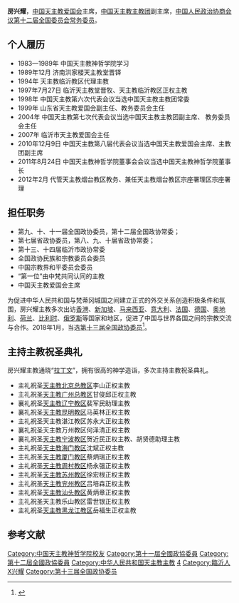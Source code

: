 {{Infobox person
|name        = 房兴耀
|image       =
|birth_date  = {{birth year and age|1953|6}}<br>{{CHN}}[[山东省|山东省]][[臨沂市|臨沂市]][[河东區|河东區]]
|nationality = {{PRC}}
|denomination = [[天主教|天主教]]
|occupation  = 天主教[[临沂教区|临沂教区]]正权主教（罗马教廷认可、中国天主教爱国会认可）
}}
'''房兴耀'''，[[中国天主教爱国会|中国天主教爱国会]]主席，[[中国天主教主教团|中国天主教主教团]]副主席，[[中国人民政治协商会议|中国人民政治协商会议]][[中國人民政治協商會議第十二屆全國委員會|第十二届]][[中國人民政治協商會議第十二屆全國委員會委員名單|全国委员会常务委员]]。

== 个人履历 ==
* 1983—1989年 中国天主教神哲学院学习
* 1989年12月 济南洪家楼天主教堂晋铎
* 1994年 天主教临沂教区代理主教
* 1997年7月27日 临沂天主教堂晋牧、天主教临沂教区正权主教
* 1998年 中国天主教第六次代表会议当选中国天主教主教团常委
* 1999年 山东省天主教爱国会副主任、教务委员会主任
* 2004年 中国天主教第七次代表会议当选中国天主教主教团副主席、 教务委员会主任
* 2007年 临沂市天主教爱国会主任
* 2010年12月9日 中国天主教第八届代表会议当选中国天主教爱国会主席、主教团副主席
* 2011年8月24日 中国天主教神哲学院董事会会议当选中国天主教神哲学院董事长
* 2012年2月 代管天主教烟台教区教务、兼任天主教烟台教区宗座署理区宗座署理

== 担任职务 ==
* 第九、十、十一届全国政协委员，第十二届全国政协常委；
* 第七届省政协委员，第八、九、十届省政协常委；
* 第十三、十四届临沂市政协常委
* 全国政协民族和宗教委员会委员
* 中国宗教界和平委员会委员
* “第一位”由中梵共同认同的主教
* 中国天主教爱国会主席
为促进中华人民共和国与梵蒂冈城国之间建立正式的外交关系创造积极条件和氛围，房兴耀主教多次出访[[香港|香港]]、[[新加坡|新加坡]]、[[马来西亚|马来西亚]]、[[意大利|意大利]]、[[法国|法国]]、[[德国|德国]]、[[奥地利|奥地利]]、[[荷兰|荷兰]]、[[比利时|比利时]]、[[俄罗斯|俄罗斯]]等国家和地区，促进了中国与世界各国之间的宗教交流与合作。2018年1月，当选[[中国人民政治协商会议第十三届全国委员会委员名单|第十三届全国政协委员]]<ref>{{Cite web|url=http://sports.163.com/18/0126/06/D92BRKK400051C89.html|title=中国人民政治协商会议第十三届全国委员会委员名单|accessdate=2018-01-26|last=|work=网易|archive-url=https://web.archive.org/web/20180127143232/http://sports.163.com/18/0126/06/D92BRKK400051C89.html|archive-date=2018-01-27|dead-url=yes}}</ref>。

== 主持主教祝圣典礼 ==
房兴耀主教通晓“[[拉丁文|拉丁文]]”，拥有很高的神学造诣{{Verify source}}，多次主持主教祝圣典礼。

* 主礼祝圣[[天主教北京总教区|天主教北京总教区]]李山正权主教
* 主礼祝圣[[天主教广州总教区|天主教广州总教区]]甘俊邱正权主教
* 襄礼祝圣[[天主教辽宁教区|天主教辽宁教区]]裴军民助理主教
* 襄礼祝圣[[天主教昆明教区|天主教昆明教区]]马英林正权主教
* 主礼祝圣天主教湛江教区苏永大正权主教
* 襄礼祝圣天主教万州教区何泽清正权主教
* 襄礼祝圣[[天主教宁波教区|天主教宁波教区]]贺近民正权主教、胡贤德助理主教
* 主礼祝圣[[天主教海门教区|天主教海门教区]]沈斌正权主教
* 主礼祝圣[[天主教厦门教区|天主教厦门教区]]蔡炳瑞正权主教
* 主礼祝圣[[天主教周村教区|天主教周村教区]]杨永强正权主教
* 主礼祝圣[[天主教苏州教区|天主教苏州教区]]徐宏根正权主教
* 主礼祝圣[[天主教兖州教区|天主教兖州教区]]吕培森正权主教
* 主礼祝圣[[天主教汕头教区|天主教汕头教区]]黄炳章正权主教
* 主礼祝圣天主教乐山教区雷世银正权主教
* 主礼祝圣[[天主教黑龙江教区|天主教黑龙江教区]]岳福生正权主教

==参考文献==
{{reflist}}

{{DEFAULTSORT:F}}
[[Category:中国天主教神哲学院校友|Category:中国天主教神哲学院校友]]
[[Category:第十一屆全國政協委員|Category:第十一屆全國政協委員]]
[[Category:第十二屆全國政協委員|Category:第十二屆全國政協委員]]
[[Category:中华人民共和国天主教主教|Category:中华人民共和国天主教主教]]
[[Category:中国天主教爱国会主席|4]]
[[Category:臨沂人|Category:臨沂人]]
[[Category:房姓|X兴耀]]
[[Category:第十三届全国政协委员|Category:第十三届全国政协委员]]